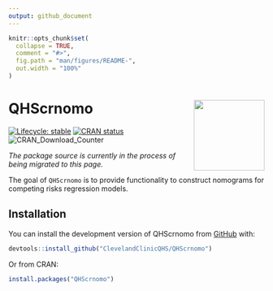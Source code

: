 ```yaml
---
output: github_document
---
```


<!-- README.md is generated from README.Rmd. Please edit that file -->

```r
knitr::opts_chunk$set(
  collapse = TRUE,
  comment = "#>",
  fig.path = "man/figures/README-",
  out.width = "100%"
)
```

# QHScrnomo <img src="man/figures/logo.png" align="right" height="139" />

<!-- badges: start -->
[![Lifecycle: stable](https://img.shields.io/badge/lifecycle-stable-brightgreen.svg)](https://lifecycle.r-lib.org/articles/stages.html#stable)
[![CRAN status](https://www.r-pkg.org/badges/version/QHScrnomo)](https://CRAN.R-project.org/package=QHScrnomo)
![CRAN\_Download\_Counter](http://cranlogs.r-pkg.org/badges/grand-total/QHScrnomo)
<!-- badges: end -->

_The package source is currently in the process of being migrated to this page._

The goal of `QHScrnomo` is to provide functionality to construct nomograms for competing risks regression models.

## Installation

You can install the development version of QHScrnomo from [GitHub](https://github.com/) with:

``` r
devtools::install_github("ClevelandClinicQHS/QHScrnomo")
```
Or from CRAN:

``` r
install.packages("QHScrnomo")
```
